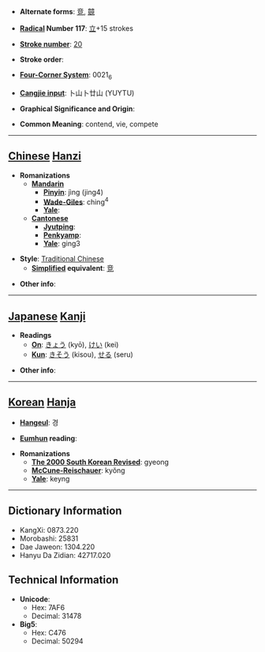 * '''Alternate forms''': [[竞]], [[竸]]

* '''[[Wiktionary:Chinese radical index| Radical]] Number 117''': [[Wiktionary:Chinese radical index 立|立]]+15 strokes

* '''[[Wiktionary:Chinese total strokes index|Stroke number]]''': [[Wiktionary:Chinese total strokes index 20|20]]

* '''Stroke order''': 

* '''[[Wiktionary:Chinese four corner index|Four-Corner System]]''': 0021<sub>6</sub>

* '''[[Wiktionary:Chinese Cangjie index|Cangjie input]]''': 卜山卜廿山 (YUYTU)

* '''Graphical Significance and Origin''': 

* '''Common Meaning''': contend, vie, compete

----

== [[Chinese]] [[Hanzi]] ==

* '''Romanizations'''
** '''[[Mandarin]]'''
*** '''[[Pinyin]]''': jìng (jing4)
*** '''[[Wade-Giles]]''': ching<sup>4</sup>
*** '''[[Yale]]''': 
** '''[[Cantonese]]'''
*** '''[[Jyutping]]''':
*** '''[[Penkyamp]]''': 
*** '''[[Yale]]''': ging3

* '''Style''': [[Traditional Chinese]] 
** '''[[Simplified Chinese|Simplified]] equivalent''': [[竞]]

* '''Other info''': 

----

== [[Japanese]] [[Kanji]] ==

* '''Readings'''
** '''[[On]]''': [[きょう]] (kyō), [[けい]] (kei)
** '''[[Kun]]''': [[きそう]] (kisou), [[せる]] (seru)

* '''Other info''':  

----

== [[Korean]] [[Hanja]] ==

* '''[[Hangeul]]''': 경

* '''[[Eumhun]] reading''': 

* '''Romanizations'''
** '''[[The 2000 South Korean Revised Romanization|The 2000 South Korean Revised]]''': gyeong
** '''[[McCune-Reischauer]]''': kyŏng
** '''[[Yale]]''': keyng

----

== Dictionary Information ==

* KangXi: 0873.220
* Morobashi: 25831
* Dae Jaweon: 1304.220
* Hanyu Da Zidian: 42717.020

== Technical Information ==

* '''Unicode''':
** Hex: 7AF6
** Decimal: 31478
* '''Big5''':
** Hex: C476
** Decimal: 50294